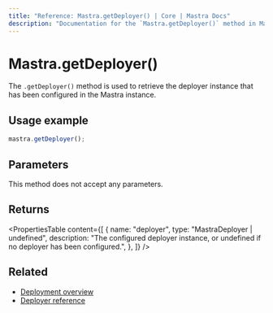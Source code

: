 ```yaml
---
title: "Reference: Mastra.getDeployer() | Core | Mastra Docs"
description: "Documentation for the `Mastra.getDeployer()` method in Mastra, which retrieves the configured deployer instance."
---
```


# Mastra.getDeployer()

The `.getDeployer()` method is used to retrieve the deployer instance that has been configured in the Mastra instance.

## Usage example

```typescript copy
mastra.getDeployer();
```

## Parameters

This method does not accept any parameters.

## Returns

<PropertiesTable
  content={[
    {
      name: "deployer",
      type: "MastraDeployer | undefined",
      description: "The configured deployer instance, or undefined if no deployer has been configured.",
    },
  ]}
/>

## Related

- [Deployment overview](/deployment/overview)
- [Deployer reference](/reference/deployer/deployer)
